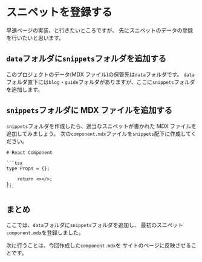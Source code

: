 # スニペットを登録する

早速ページの実装、と行きたいところですが、
先にスニペットのデータの登録を行いたいと思います。

## `data`フォルダに`snippets`フォルダを追加する

このプロジェクトのデータ(MDX ファイル)の保管先は`data`フォルダです。
`data`フォルダ直下には`blog`・`guide`フォルダがありますが、ここに`snippets`フォルダを追加します。

## `snippets`フォルダに MDX ファイルを追加する

`snippets`フォルダを作成したら、適当なスニペットが書かれた
MDX ファイルを追加してみましょう。
次の`component.mdx`ファイルを`snippets`配下に作成してください。

````md:data/snippets/component.mdx
# React Component

```tsx
type Props = {};

    return <></>;
};
```
````

## まとめ

ここでは、`data`フォルダに`snippets`フォルダを追加し、
最初のスニペット`component.mdx`を登録しました。

次に行うことは、今回作成した`component.mdx`を
サイトのページに反映させることです。
